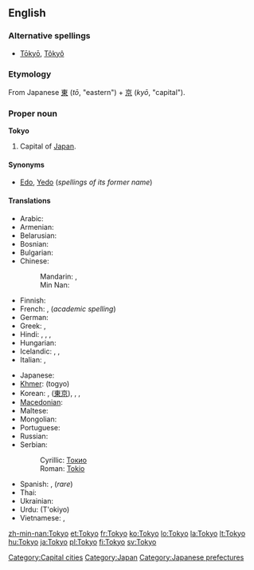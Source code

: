 {{wikipedia}}
{{also|tokyō|tōkyo|Tōkyō}}
==English==

===Alternative spellings===
* [[Tōkyō]], [[Tôkyô]]

===Etymology===
From Japanese [[東]] (''tō'', "eastern") + [[京]] (''kyō'', "capital").

===Proper noun===
'''Tokyo'''

# Capital of [[Japan]].

====Synonyms====
* [[Edo]], [[Yedo]] (''spellings of its former name'')

====Translations====
{{trans-top|capital of Japan}}
* Arabic: {{t|ar|طوكيو|m|tr=Tuukyu|sc=Arab}}
* Armenian: {{t-|hy|Տոկիո|tr=Tokio|sc=Armn|xs=Armenian}}
* Belarusian: {{t|be|Токіё|m|tr=Tókijo|sc=Cyrl}}
* Bosnian: {{t-|bs|Tokio|m}}
* Bulgarian: {{t-|bg|Токио|m|sc=Cyrl}}
* Chinese:
*: Mandarin: {{t-|zh|東京|sc=Hani}}, {{t-|zh|东京|tr=Dōngjīng|sc=Hani}}
*: Min Nan: {{t|nan|Tang-kiaⁿ|xs=Min Nan}}
* Finnish: {{t+|fi|Tokio}}
* French: {{t+|fr|Tokyo}}, (''academic spelling'') {{t+|fr|Tōkyō}}
* German: {{t+|de|Tokio}}
* Greek: {{t-|el|Τόκιο|n|tr=Tókio|sc=Grek}}, {{t-|el|Τόκυο|n|tr=Tókyo|sc=Grek}}
* Hindi: {{t|hi|टोक्यो|tr=T'okyo|sc=Deva|xs=Hindi}}, {{t|hi|टोकियो|tr=T'okiyo|sc=Deva|xs=Hindi}}, {{t|hi|तोक्यो|tr=Tokyo|sc=Deva|xs=Hindi}}, {{t|hi|तोकियो|tr=Tokiyo|sc=Deva|xs=Hindi}}
* Hungarian: {{t+|hu|Tokió}}
* Icelandic: {{t-|is|Tokyo}}, {{t|is|Tókýó}}, {{t|is|Tókíó}}
* Italian: {{t-|it|Tokyo|f}}, {{t-|it|Tokio}}
{{trans-mid}}
* Japanese: {{t+|ja|東京|tr=とうきょう, Tōkyō|sc=Jpan}}
* [[Khmer]]: {{Khmr|[[តូក្យូ]]}} (togyo)
* Korean: {{t|ko|도쿄|tr=Dokyo|sc=Kore}}, {{t|ko|동경|tr=Donggyeong|sc=Kore}} ([[東京]]), {{t|ko|토쿄|tr=Tokyo|sc=Kore}}, {{t|ko|토오쿄오|tr=Tookyoo|sc=Kore}}, {{t|ko|토우쿄우|tr=Toukyou|sc=Kore}}
* [[Macedonian]]: {{t|mk|Токио|m|tr=Tókio|sc=Cyrl}}
* Maltese: {{t|mt|Tokjo|xs=Maltese}}
* Mongolian: {{t|mn|Токио|tr=Tokio|sc=Cyrl}}
* Portuguese: {{t|pt|Tóquio|m}}
* Russian: {{t-|ru|Токио|m|tr=Tókio|sc=Cyrl}} {{indeclinable}}
* Serbian:
*: Cyrillic: [[Токио#Serbian|Токио]] {{m}}
*: Roman: [[Tokio#Serbian|Tokio]] {{m}}
* Spanish: {{t+|es|Tokio}}, (''rare'') {{t-|es|Tokyo|m}}
* Thai: {{t+|th|โตเกียว|tr=tōgieow|xs=Thai}}
* Ukrainian: {{t|uk|Токіо|m|tr=Tókio|sc=Cyrl}}
* Urdu: {{fa-Arab|[[ٹوکیو]]}} (T'okiyo)
* Vietnamese: {{t|vi|Tokyo}},  {{t|vi|Đông Kinh Đô}}
{{trans-bottom}}

[[Category:Capital cities]]
[[Category:Japan]]
[[Category:Japanese prefectures]]

[[zh-min-nan:Tokyo]]
[[et:Tokyo]]
[[fr:Tokyo]]
[[ko:Tokyo]]
[[lo:Tokyo]]
[[la:Tokyo]]
[[lt:Tokyo]]
[[hu:Tokyo]]
[[ja:Tokyo]]
[[pl:Tokyo]]
[[fi:Tokyo]]
[[sv:Tokyo]]